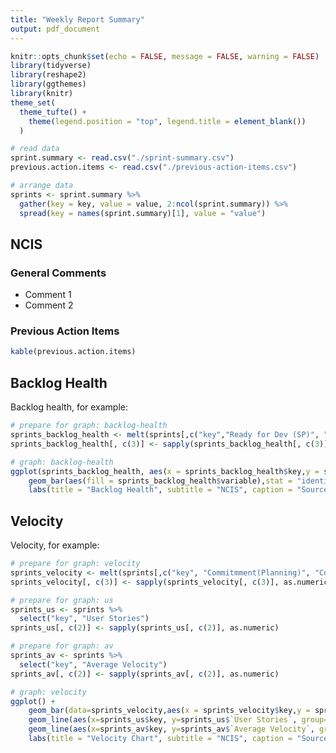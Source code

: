 ```yaml
---
title: "Weekly Report Summary"
output: pdf_document
---
```


```r
knitr::opts_chunk$set(echo = FALSE, message = FALSE, warning = FALSE)
library(tidyverse)
library(reshape2)
library(ggthemes)
library(knitr)
theme_set(
  theme_tufte() +
    theme(legend.position = "top", legend.title = element_blank())
  )
```

```r
# read data
sprint.summary <- read.csv("./sprint-summary.csv")
previous.action.items <- read.csv("./previous-action-items.csv")

# arrange data
sprints <- sprint.summary %>% 
  gather(key = key, value = value, 2:ncol(sprint.summary)) %>% 
  spread(key = names(sprint.summary)[1], value = "value")
```

## NCIS

### General Comments

- Comment 1
- Comment 2

### Previous Action Items

```r
kable(previous.action.items)
```

## Backlog Health

Backlog health, for example:

```r
# prepare for graph: backlog-health
sprints_backlog_health <- melt(sprints[,c("key","Ready for Dev (SP)", "In progress (HLE)", "Remaining Work")],id.vars = 1)
sprints_backlog_health[, c(3)] <- sapply(sprints_backlog_health[, c(3)], as.numeric)

# graph: backlog-health
ggplot(sprints_backlog_health, aes(x = sprints_backlog_health$key,y = sprints_backlog_health$value)) + 
    geom_bar(aes(fill = sprints_backlog_health$variable),stat = "identity",position = "dodge")  +
    labs(title = "Backlog Health", subtitle = "NCIS", caption = "Source: Jira", x = "Sprints", y = "Story Points")
```


## Velocity

Velocity, for example:


```r
# prepare for graph: velocity
sprints_velocity <- melt(sprints[,c("key", "Commitmment(Planning)", "Completed (Sp)", "Stretch Goal", "Carry over")],id.vars = 1)
sprints_velocity[, c(3)] <- sapply(sprints_velocity[, c(3)], as.numeric)

# prepare for graph: us
sprints_us <- sprints %>%  
  select("key", "User Stories")
sprints_us[, c(2)] <- sapply(sprints_us[, c(2)], as.numeric)

# prepare for graph: av
sprints_av <- sprints %>%  
  select("key", "Average Velocity")
sprints_av[, c(2)] <- sapply(sprints_av[, c(2)], as.numeric)

# graph: velocity
ggplot() + 
    geom_bar(data=sprints_velocity,aes(x = sprints_velocity$key,y = sprints_velocity$value,fill = sprints_velocity$variable),stat = "identity",position = "dodge") +
    geom_line(aes(x=sprints_us$key, y=sprints_us$`User Stories`, group=1), linetype = "dashed", color="black", size=1.2) +
    geom_line(aes(x=sprints_av$key, y=sprints_av$`Average Velocity`, group=1),color="grey", size=1.2) +
    labs(title = "Velocity Chart", subtitle = "NCIS", caption = "Source: Jira", x = "Sprints", y = "Story Points") + scale_fill_brewer("Blues")  
```
